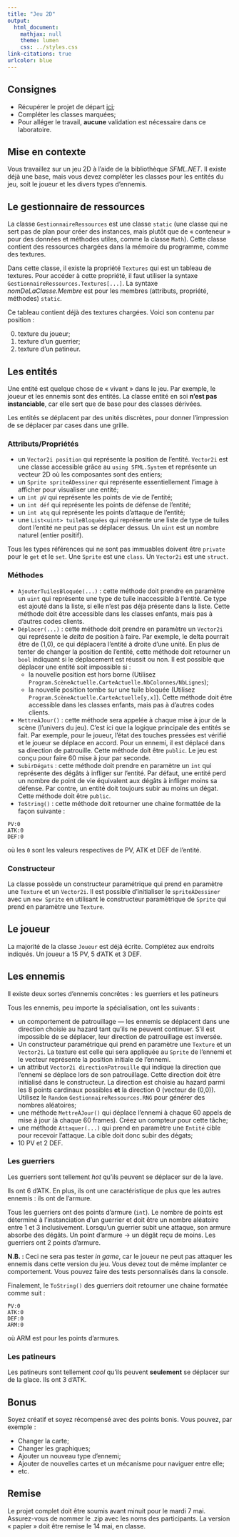 ```yaml
---
title: "Jeu 2D"		
output:
  html_document:
    mathjax: null
    theme: lumen
    css: ../styles.css
link-citations: true
urlcolor: blue
---
```


## Consignes

* Récupérer le projet de départ [ici](Labo4_Jeu - Départ.zip);
* Compléter les classes marquées;
* Pour alléger le travail, **aucune** validation est nécessaire dans ce laboratoire.

## Mise en contexte
Vous travaillez sur un jeu 2D à l'aide de la bibliothèque _SFML.NET_. Il existe déjà une base, mais vous devez compléter les classes pour les entités du jeu, soit le joueur et les divers types d'ennemis.

## Le gestionnaire de ressources
La classe `GestionnaireRessources` est une classe `static` (une classe qui ne sert pas de plan pour créer des instances, mais plutôt que de « conteneur » pour des données et méthodes utiles, comme la classe `Math`). Cette classe contient des ressources chargées dans la mémoire du programme, comme des textures.

Dans cette classe, il existe la propriété `Textures` qui est un tableau de textures. Pour accéder à cette propriété, il faut utiliser la syntaxe `GestionnaireRessources.Textures[...]`. La syntaxe _nomDeLaClasse.Membre_ est pour les membres (attributs, propriété, méthodes) `static`.

Ce tableau contient déjà des textures chargées. Voici son contenu par position :

0. texture du joueur;
1. texture d'un guerrier;
2. texture d'un patineur.

## Les entités
Une entité est quelque chose de « vivant » dans le jeu. Par exemple, le joueur et les ennemis sont des entités. La classe entité en soi **n'est pas instanciable**, car elle sert que de base pour des classes dérivées.

Les entités se déplacent par des unités discrètes, pour donner l'impression de se déplacer par cases dans une grille.

### Attributs/Propriétés

* un `Vector2i position` qui représente la position de l'entité. `Vector2i` est une classe accessible grâce au `using SFML.System` et représente un vecteur 2D où les composantes sont des entiers;
* un `Sprite spriteÀDessiner` qui représente essentiellement l'image à afficher pour visualiser une entité;
* un `int pV` qui représente les points de vie de l'entité;
* un `int déf` qui représente les points de défense de l'entité;
* un `int atq` qui représente les points d'attaque de l'entité;
* une `List<uint> tuileBloquées` qui représente une liste de type de tuiles dont l'entité ne peut pas se déplacer dessus. Un `uint` est un nombre naturel (entier positif).

Tous les types références qui ne sont pas immuables doivent être `private` pour le `get` et le `set`. Une `Sprite` est une `class`. Un `Vector2i` est une `struct`.

### Méthodes

* `AjouterTuilesBloquée(...)` : cette méthode doit prendre en paramètre un `uint` qui représente une type de tuile inaccessible à l'entité. Ce type est ajouté dans la liste, si elle n'est pas déja présente dans la liste. Cette méthode doit être accessible dans les classes enfants, mais pas à d'autres codes clients.
* `Déplacer(...)` : cette méthode doit prendre en paramètre un `Vector2i` qui représente le _delta_ de position à faire. Par exemple, le delta pourrait être de (1,0), ce qui déplacera l'entité à droite d'une unité. En plus de tenter de changer la position de l'entité, cette méthode doit retourner un `bool` indiquant si le déplacement est réussit ou non. Il est possible que déplacer une entité soit impossible si :
	* la nouvelle position est hors borne (Utilisez `Program.ScèneActuelle.CarteActuelle.NbColonnes/NbLignes`);
	* la nouvelle position tombe sur une tuile bloquée (Utilisez `Program.ScèneActuelle.CarteActuelle[y,x]`).
Cette méthode doit être accessible dans les classes enfants, mais pas à d'autres codes clients.
* `MettreÀJour()` : cette méthode sera appelée à chaque mise à jour de la scène (l'univers du jeu). C'est ici que la logique principale des entités se fait. Par exemple, pour le joueur, l'état des touches pressées est vérifié et le joueur se déplace en accord. Pour un ennemi, il est déplacé dans sa direction de patrouille. Cette méthode doit être `public`. Le jeu est conçu pour faire 60 mise à jour par seconde.
* `SubirDégats` : cette méthode doit prendre en paramètre un `int` qui représente des dégâts à infliger sur l'entité. Par défaut, une entité perd un nombre de point de vie équivalent aux dégâts à infliger moins sa défense. Par contre, un entité doit toujours subir au moins un dégat. Cette méthode doit être `public`.
* `ToString()` : cette méthode doit retourner une chaine formattée de la façon suivante :
```
PV:0
ATK:0
DEF:0
```
où les `0` sont les valeurs respectives de PV, ATK et DEF de l'entité.

### Constructeur
La classe possède un constructeur paramétrique qui prend en paramètre une `Texture` et un `Vector2i`. Il est possible d'initialiser le `spriteÀDessiner` avec un `new Sprite` en utilisant le constructeur paramètrique de `Sprite` qui prend en paramètre une `Texture`.

## Le joueur
La majorité de la classe `Joueur` est déjà écrite. Complétez aux endroits indiqués.
Un joueur a 15 PV, 5 d'ATK et 3 DEF.

## Les ennemis
Il existe deux sortes d'ennemis concrêtes : les guerriers et les patineurs

Tous les ennemis, peu importe la spécialisation, ont les suivants :

* un comportement de patrouillage — les ennemis se déplacent dans une direction choisie au hazard tant qu'ils ne peuvent continuer. S'il est impossible de se déplacer, leur direction de patrouillage est inversée.
* Un constructeur paramétrique qui prend en paramètre une `Texture` et un `Vector2i`. La texture est celle qui sera appliquée au `Sprite` de l'ennemi et le vecteur représente la position initiale de l'ennemi.
* un attribut `Vector2i directionPatrouille` qui indique la direction que l'ennemi se déplace lors de son patrouillage. Cette direction doit être initialisé dans le constructeur. La direction est choisie au hazard parmi les 8 points cardinaux possibles **et** la direction $0$ (vecteur de (0,0)). Utilisez le `Random` `GestionnaireRessources.RNG` pour générer des nombres aléatoires;
* une méthode `MettreÀJour()` qui déplace l'ennemi à chaque 60 appels de mise à jour (à chaque 60 frames). Créez un compteur pour cette tâche;
* une méthode `Attaquer(...)` qui prend en paramètre une `Entité` cible pour recevoir l'attaque. La cible doit donc subir des dégats;
* 10 PV et 2 DEF.

### Les guerriers
Les guerriers sont tellement _hot_ qu'ils peuvent se déplacer sur de la lave.

Ils ont 6 d'ATK.
En plus, ils ont une caractéristique de plus que les autres ennemis : ils ont de l'armure.

Tous les guerriers ont des points d'armure (`int`). Le nombre de points est déterminé à l'instanciation d'un guerrier et doit être un nombre aléatoire entre 1 et 3 inclusivement. Lorsqu'un guerrier subit une attaque, son armure absorbe des dégâts. Un point d'armure → un dégât reçu de moins.
Les guerriers ont 2 points d'armure.

**N.B. : ** Ceci ne sera pas tester _in game_, car le joueur ne peut pas attaquer les ennemis dans cette version du jeu. Vous devez tout de même implanter ce comportement. Vous pouvez faire des tests personnalisés dans la console.

Finalement, le `ToString()` des guerriers doit retourner une chaine formatée comme suit :
```
PV:0
ATK:0
DEF:0
ARM:0
```
où ARM est pour les points d'armures.

### Les patineurs
Les patineurs sont tellement _cool_ qu'ils peuvent **seulement** se déplacer sur de la glace.
Ils ont 3 d'ATK.

## Bonus
Soyez créatif et soyez récompensé avec des points bonis. Vous pouvez, par exemple :

* Changer la carte;
* Changer les graphiques;
* Ajouter un nouveau type d'ennemi;
* Ajouter de nouvelles cartes et un mécanisme pour naviguer entre elle;
* etc.

## Remise
Le projet complet doit être soumis avant minuit pour le mardi 7 mai. Assurez-vous de nommer le .zip avec les noms des participants. La version « papier » doit être remise le 14 mai, en classe.
